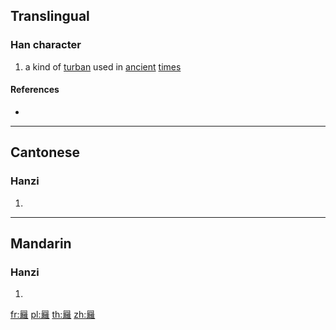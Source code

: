 ==Translingual==

===Han character===
{{Han char|rn=13|rad=冂|as=20|sn=22|four=|canj=AYBG|ids=⿱⺜離}}

# a kind of [[turban]] used in [[ancient]] [[time]]s

====References====
* {{Han ref|kx=0130.100|hdz=21542.110|uh=34BF|ud=13503}}

----

==Cantonese==

===Hanzi===
{{yue-hanzi|jyut=[[lei4]]|y=lei4}}

# {{defn|lang=yue|sort=冂20}}

----

==Mandarin==

===Hanzi===
{{cmn-hanzi|pin=[[lí]] ([[li2]]), [[lì]] ([[li4]])|wg=li<sup>2</sup>, li<sup>4</sup>}}

# {{defn|lang=cmn|sort=冂20}}

[[fr:㒿]]
[[pl:㒿]]
[[th:㒿]]
[[zh:㒿]]